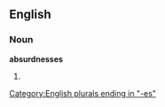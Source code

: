 ==English==

===Noun===
'''absurdnesses'''

# {{plural of|[[absurdness]]}}

[[Category:English plurals ending in "-es"]]